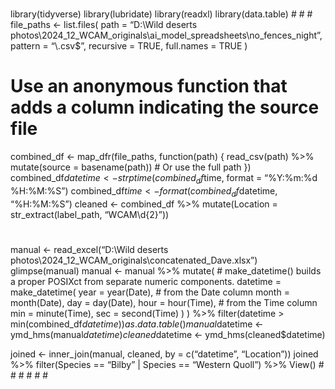 #
#
#
#
#
#
library(tidyverse)
library(lubridate)
library(readxl)
library(data.table)
#
#
#
file_paths <- list.files(
  path = "D:\\Wild deserts photos\\2024_12_WCAM_originals\\ai_model_spreadsheets\\no_fences_night",
  pattern = "\\.csv$",
  recursive = TRUE,
  full.names = TRUE
)

# Use an anonymous function that adds a column indicating the source file
combined_df <- map_dfr(file_paths, function(path) {
  read_csv(path) %>%
    mutate(source = basename(path)) # Or use the full path
})
combined_df$datetime <- strptime(combined_df$time, format = "%Y:%m:%d %H:%M:%S")
combined_df$time <- format(combined_df$datetime, "%H:%M:%S")
cleaned <- combined_df %>%
  mutate(Location = str_extract(label_path, "WCAM\\d{2}"))


#
#
#

manual <- read_excel("D:\\Wild deserts photos\\2024_12_WCAM_originals\\concatenated_Dave.xlsx")
glimpse(manual)
manual <- manual %>%
  mutate(
    # make_datetime() builds a proper POSIXct from separate numeric components.
    datetime = make_datetime(
      year  = year(Date), # from the Date column
      month = month(Date),
      day   = day(Date),
      hour  = hour(Time), # from the Time column
      min   = minute(Time),
      sec   = second(Time)
    )
  ) %>%
  filter(datetime > min(combined_df$datetime)) %>%
  as.data.table()
manual$datetime <- ymd_hms(manual$datetime)
cleaned$datetime <- ymd_hms(cleaned$datetime)

joined <- inner_join(manual, cleaned, by = c("datetime", "Location"))
joined %>%
  filter(Species == "Bilby" | Species == "Western Quoll") %>%
  View()
#
#
#
#
#
#
